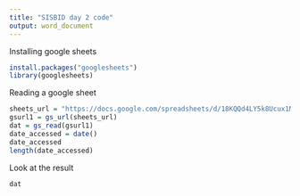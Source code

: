 ---
title: "SISBID day 2 code"
output: word_document
---

Installing google sheets
```{r}
install.packages("googlesheets")
library(googlesheets)
```

Reading a google sheet

```{r}
sheets_url = "https://docs.google.com/spreadsheets/d/18KQQd4LY5k8Ucux1MvWCsQGQJlvd0ECTnn-3ixdOKFM/pubhtml"
gsurl1 = gs_url(sheets_url)
dat = gs_read(gsurl1)
date_accessed = date()
date_accessed
length(date_accessed)
```


Look at the result

```{r lookatresult}
dat
```

